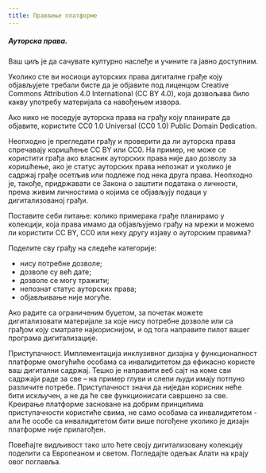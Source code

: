 ```yaml
---
title: Прављење платформе
---
```


##### Ауторска права.
Ваш циљ је да сачувате културно наслеђе и учините га јавно доступним.

Уколико сте ви носиоци ауторских права дигиталне грађе коју објављујете требали бисте да је објавите под лиценцом Creative Commons Attribution 4.0 International (CC BY 4.0), која дозвољава било какву употребу материјала са навођењем извора.

Ако нико не поседује ауторска права на грађу коју планирате да објавите, користите CC0 1.0 Universal (CC0 1.0) Public Domain Dedication.

Неопходно је прегледати грађу и проверити да ли ауторска права спречавају коришћење CC BY или CC0. На пример, не може се користити грађа ако власник ауторских права није дао дозволу за коришћење, ако је статус ауторских права непознат и уколико је садржај грађе осетљив или подлеже под нека друга права. Неопходно је, такође, придржавати се Закона о заштити података о личности, према живим личностима о којима се објављују подаци у дигитализованој грађи.

Поставите себи питање: колико примерака грађе планирамо у колекцији, која права имамо да објављујемо грађу на мрежи и можемо ли користити CC BY, CC0 или неку другу изјаву о ауторским правима?

Поделите сву грађу на следеће категорије:
* нису потребне дозволе;
* дозволе су већ дате;
* дозволе се могу тражити;
* непознат статус ауторских права;
* објављивање није могуће.

Ако радите са ограниченим буџетом, за почетак можете дигитализовати материјале за које нису потребне дозволе или са грађом коју сматрате најкориснијом, и од тога направите пилот вашег програма дигитализације.

Приступачност. Имплементација инклузивног дизајна у функционалност платформе омогућиће особама са инвалидитетом да ефикасно користе ваш дигитални садржај. Тешко је направити веб сајт на коме сви садржаји раде за све – на пример глуви и слепи људи имају потпуно различите потребе. Приступачност значи да ниједан корисник неће бити искључен, а не да ће све функционисати савршено за све. Креирање платформе засноване на добрим принципима приступачности користиће свима, не само особама са инвалидитетом - али ће особе са инвалидитетом бити више погођене уколико је дизајн платформе није прилагођен.

Повећајте видљивост тако што ћете своју дигитализовану колекцију поделити са Европеаном и светом. Погледајте одељак Алати на крају овог поглавља.
